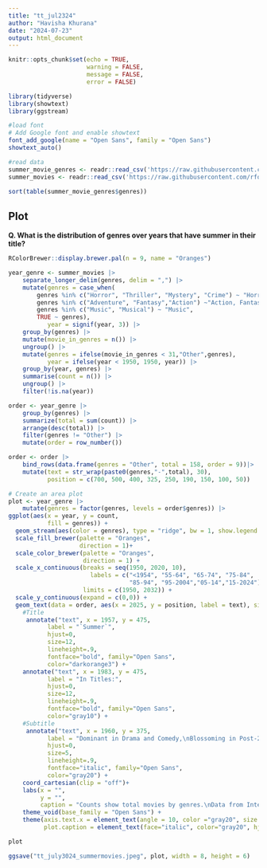 ```yaml
---
title: "tt_jul2324"
author: "Havisha Khurana"
date: "2024-07-23"
output: html_document
---
```


```r
knitr::opts_chunk$set(echo = TRUE,
                      warning = FALSE,
                      message = FALSE,
                      error = FALSE)
```

```r
library(tidyverse)
library(showtext)
library(ggstream)
```

```r
#load font
# Add Google font and enable showtext
font_add_google(name = "Open Sans", family = "Open Sans")
showtext_auto()
```

```r
#read data
summer_movie_genres <- readr::read_csv('https://raw.githubusercontent.com/rfordatascience/tidytuesday/master/data/2024/2024-07-30/summer_movie_genres.csv')
summer_movies <- readr::read_csv('https://raw.githubusercontent.com/rfordatascience/tidytuesday/master/data/2024/2024-07-30/summer_movies.csv')
```

```r
sort(table(summer_movie_genres$genres))
```

## Plot

**Q. What is the distribution of genres over years that have summer in their title?**

```r
RColorBrewer::display.brewer.pal(n = 9, name = "Oranges")
```


```r
year_genre <- summer_movies |>
    separate_longer_delim(genres, delim = ",") |>
    mutate(genres = case_when(
        genres %in% c("Horror", "Thriller", "Mystery", "Crime") ~ "Horror, Thriller, Mystery, Crime",
        genres %in% c("Adventure", "Fantasy","Action") ~"Action, Fantasy, Adventure",
        genres %in% c("Music", "Musical") ~ "Music",
        TRUE ~ genres),
           year = signif(year, 3)) |>
    group_by(genres) |>
    mutate(movie_in_genres = n()) |>
    ungroup() |>
    mutate(genres = ifelse(movie_in_genres < 31,"Other",genres),
           year = ifelse(year < 1950, 1950, year)) |>
    group_by(year, genres) |>
    summarise(count = n()) |>
    ungroup() |>
    filter(!is.na(year))

order <- year_genre |>
    group_by(genres) |>
    summarize(total = sum(count)) |>
    arrange(desc(total)) |>
    filter(genres != "Other") |>
    mutate(order = row_number())

order <- order |>
    bind_rows(data.frame(genres = "Other", total = 158, order = 9))|>
    mutate(text = str_wrap(paste0(genres,"-",total), 30),
           position = c(700, 500, 400, 325, 250, 190, 150, 100, 50))

# Create an area plot
plot <- year_genre |>
    mutate(genres = factor(genres, levels = order$genres)) |>
ggplot(aes(x = year, y = count, 
           fill = genres)) +
  geom_stream(aes(color = genres), type = "ridge", bw = 1, show.legend = F)+
  scale_fill_brewer(palette = "Oranges",
                    direction = 1)+
  scale_color_brewer(palette = "Oranges",
                     direction = 1) +   
  scale_x_continuous(breaks = seq(1950, 2020, 10),
                       labels = c("<1954", "55-64", "65-74", "75-84",
                                  "85-94", "95-2004","05-14","15-2024"),
                     limits = c(1950, 2032)) +
  scale_y_continuous(expand = c(0,0)) +
  geom_text(data = order, aes(x = 2025, y = position, label = text), size = 3, show.legend = F, color = "gray20")+
    #Title
     annotate("text", x = 1957, y = 475,
           label = "`Summer`",
           hjust=0,
           size=12,
           lineheight=.9,
           fontface="bold", family="Open Sans",
           color="darkorange3") +
    annotate("text", x = 1983, y = 475,
           label = "In Titles:",
           hjust=0,
           size=12,
           lineheight=.9,
           fontface="bold", family="Open Sans",
           color="gray10") +
    #Subtitle
     annotate("text", x = 1960, y = 375,
           label = "Dominant in Drama and Comedy,\nBlossoming in Post-2000s Romance",
           hjust=0,
           size=5,
           lineheight=.9,
           fontface="italic", family="Open Sans",
           color="gray20") +
    coord_cartesian(clip = "off")+
    labs(x = "",
         y = "",
         caption = "Counts show total movies by genres.\nData from Internet Movie Database with the word summer in title; curated by rfordatascience/tidytuesday")+
    theme_void(base_family = "Open Sans") +
    theme(axis.text.x = element_text(angle = 10, color ="gray20", size = 8),
          plot.caption = element_text(face="italic", color="gray20", hjust = 0))

plot 

ggsave("tt_july3024_summermovies.jpeg", plot, width = 8, height = 6)
```
